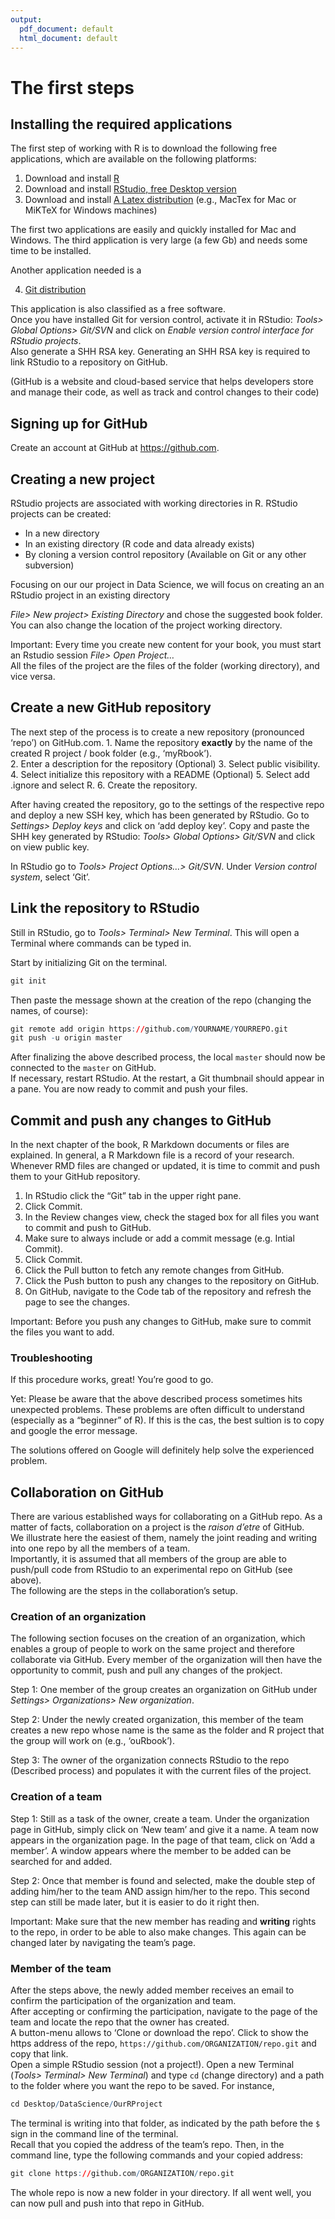 ```yaml
---
output:
  pdf_document: default
  html_document: default
---
```

# The first steps {#gettingstarted}



## Installing the required applications

The first step of working with R is to download the following free applications, which are available on the following platforms:

  1. Download and install [R](https://cran.uni-muenster.de/) 
  2. Download and install [RStudio, free Desktop version](https://www.rstudio.com/products/rstudio/download/#download)
  3. Download and install [A Latex distribution](https://www.latex-project.org/get/) (e.g., MacTex for Mac or MiKTeX for Windows machines) 

The first two applications are easily and quickly installed for Mac and Windows. The third application is very large (a few Gb) and needs some time to be installed.  

Another application needed is a 

  4. [Git distribution](https://git-scm.com/downloads)

This application is also classified as a free software.  
Once you have installed Git for version control, activate it in RStudio: _Tools> Global Options> Git/SVN_ and click on _Enable version control interface for RStudio projects_.  
Also generate a SHH RSA key. Generating an SHH RSA key is required to link RStudio to a repository on GitHub.

(GitHub is a website and cloud-based service that helps developers store and manage their code, as well as track and control changes to their code)

## Signing up for GitHub

Create an account at GitHub at [https://github.com](https://github.com/join).



## Creating a new project

RStudio projects are associated with working directories in R. RStudio projects can be created: 

- In a new directory
- In an existing directory (R code and data already exists)
- By cloning a version control repository (Available on Git or any other subversion)

Focusing on our our project in Data Science, we will focus on creating an an RStudio project in an existing directory

_File> New project> Existing Directory_ and chose the suggested book folder. You can also change the location of the project working directory. 

Important: Every time you create new content for your book, you must start an Rstudio session _File> Open Project..._  
All the files of the project are the files of the folder (working directory), and vice versa.



## Create a new GitHub repository 

The next step of the process is to create a new repository (pronounced 'repo') on GitHub.com. 
1. Name the repository **exactly** by the name of the created R project / book folder (e.g., 'myRbook').   
2. Enter a description for the repository (Optional)
3. Select public visibility.
4. Select initialize this repository with a README (Optional)
5. Select add .ignore and select R.
6. Create the repository.

After having created the repository, go to the settings of the respective repo and deploy a new SSH key, which has been generated by RStudio. Go to _Settings> Deploy keys_ and click on 'add deploy key'. Copy and paste the SHH key generated by RStudio: _Tools> Global Options> Git/SVN_ and click on view public key.

In RStudio go to _Tools> Project Options...> Git/SVN_. Under _Version control system_, select 'Git'.    

## Link the repository to RStudio 

Still in RStudio, go to _Tools> Terminal> New Terminal_. This will open a Terminal where commands can be typed in.

Start by initializing Git on the terminal.
```r
git init
```

Then paste the message shown at the creation of the repo (changing the names, of course):

```r
git remote add origin https://github.com/YOURNAME/YOURREPO.git
git push -u origin master
```

After finalizing the above described process, the local `master` should now be connected to the `master` on GitHub.  
If necessary, restart RStudio. At the restart, a Git thumbnail should appear in a pane. You are now ready to commit and push your files.

## Commit and push any changes to GitHub

In the next chapter of the book, R Markdown documents or files are explained. In general, a R Markdown file is a record of your research. Whenever RMD files are changed or updated, it is time to commit and push them to your GitHub repository.

1. In RStudio click the "Git" tab in the upper right pane.
2. Click Commit.
3. In the Review changes view, check the staged box for all files you want to commit and push to GitHub.
4. Make sure to always include or add a commit message (e.g. Intial Commit).
5. Click Commit.
6. Click the Pull button to fetch any remote changes from GitHub.
7. Click the Push button to push any changes to the repository on GitHub.
8. On GitHub, navigate to the Code tab of the repository and refresh the page to see the changes.

Important: Before you push any changes to GitHub, make sure to commit the files you want to add.



### Troubleshooting

If this procedure works, great! You're good to go.

Yet: Please be aware that the above described process sometimes hits unexpected problems. These problems are often difficult to understand (especially as a "beginner" of R). If this is the cas, the best sultion is to copy and google the error message. 

The solutions offered on Google will definitely help solve the experienced problem.


## Collaboration on GitHub

There are various established ways for collaborating on a GitHub repo. As a matter of facts, collaboration on a project is the _raison d'etre_ of GitHub.  
We illustrate here the easiest of them, namely the joint reading and writing into one repo by all the members of a team.   
Importantly, it is assumed that all members of the group are able to push/pull code from RStudio to an experimental repo on GitHub (see above).   
The following are the steps in the collaboration's setup.  

### Creation of an organization

The following section focuses on the creation of an organization, which enables a group of people to work on the same project and therefore collaborate via GitHub. Every member of the organization will then have the opportunity to commit, push and pull any changes of the prokject.

Step 1: One member of the group creates an organization on GitHub under _Settings> Organizations> New organization_.  

Step 2: Under the newly created organization, this member of the team creates a new repo whose name is the same as the folder and R project that the group will work on (e.g., 'ouRbook').  

Step 3: The owner of the organization connects RStudio to the repo (Described process) and populates it with the current files of the project.  

### Creation of a team

Step 1: Still as a task of the owner, create a team. Under the organization page in GitHub, simply click on 'New team' and give it a name. A team now appears in the organization page.  In the page of that team, click on 'Add a member'. A window appears where the member to be added can be searched for and added.  

Step 2: Once that member is found and selected, make the double step of adding him/her to the team AND assign him/her to the repo. This second step can still be made later, but it is easier to do it right then.   

Important: Make sure that the new member has reading and **writing** rights to the repo, in order to be able to also make changes. This again can be changed later by navigating the team's page.

### Member of the team

After the steps above, the newly added member receives an email to confirm the participation of the organization and team.   
After accepting or confirming the participation, navigate to the page of the team and locate the repo that the owner has created.  
A button-menu allows to 'Clone or download the repo'. Click to show the https address of the repo, `https://github.com/ORGANIZATION/repo.git` and copy that link.  
Open a simple RStudio session (not a project!). Open a new Terminal (_Tools> Terminal> New Terminal_) and type `cd` (change directory) and a path to the folder where you want the repo to be saved. For instance,

```r
cd Desktop/DataScience/OurRProject 
```

The terminal is writing into that folder, as indicated by the path before the `$` sign in the command line of the terminal.  
Recall that you copied the address of the team's repo. Then, in the command line, type the following commands and your copied address:

```r
git clone https://github.com/ORGANIZATION/repo.git 
```

The whole repo is now a new folder in your directory. If all went well, you can now pull and push into that repo in GitHub.















